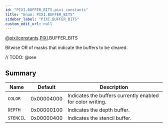 ```yaml
---
id: "PIXI.BUFFER_BITS.pixi_constants"
title: "Enum: PIXI.BUFFER_BITS"
sidebar_label: "PIXI.BUFFER_BITS"
custom_edit_url: null
---
```


[@pixi/constants](../modules/pixi_constants).[PIXI](../namespaces/PIXI).BUFFER_BITS


Bitwise OR of masks that indicate the buffers to be cleared.



// TODO: @see

        

## Summary
| Name                 | Default    | Description                                                |
| -------------------- | ---------- | ---------------------------------------------------------- |
| <code>COLOR</code>   | 0x00004000 | Indicates the buffers currently enabled for color writing. |
| <code>DEPTH</code>   | 0x00000100 | Indicates the depth buffer.                                |
| <code>STENCIL</code> | 0x00000400 | Indicates the stencil buffer.                              |

    